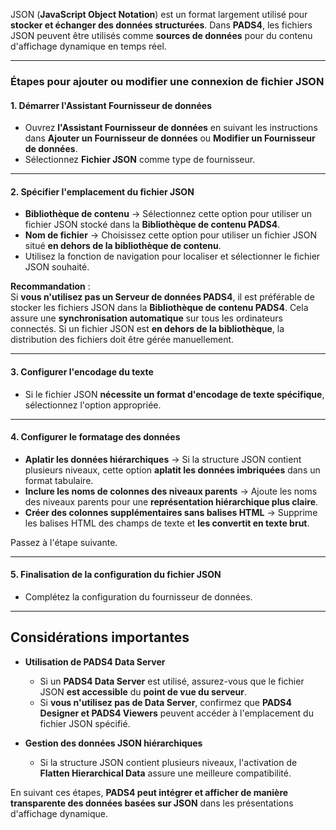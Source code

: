 JSON (**JavaScript Object Notation**) est un format largement utilisé pour **stocker et échanger des données structurées**. Dans **PADS4**, les fichiers JSON peuvent être utilisés comme **sources de données** pour du contenu d'affichage dynamique en temps réel.

***

### **Étapes pour ajouter ou modifier une connexion de fichier JSON**

#### **1. Démarrer l'Assistant Fournisseur de données**

* Ouvrez **l'Assistant Fournisseur de données** en suivant les instructions dans **Ajouter un Fournisseur de données** ou **Modifier un Fournisseur de données**.
* Sélectionnez **Fichier JSON** comme type de fournisseur.

***

#### **2. Spécifier l'emplacement du fichier JSON**

* **Bibliothèque de contenu** → Sélectionnez cette option pour utiliser un fichier JSON stocké dans la **Bibliothèque de contenu PADS4**.
* **Nom de fichier** → Choisissez cette option pour utiliser un fichier JSON situé **en dehors de la bibliothèque de contenu**.
* Utilisez la fonction de navigation pour localiser et sélectionner le fichier JSON souhaité.

**Recommandation** :\
Si **vous n'utilisez pas un Serveur de données PADS4**, il est préférable de stocker les fichiers JSON dans la **Bibliothèque de contenu PADS4**. Cela assure une **synchronisation automatique** sur tous les ordinateurs connectés. Si un fichier JSON est **en dehors de la bibliothèque**, la distribution des fichiers doit être gérée manuellement.

***

#### **3. Configurer l'encodage du texte**

* Si le fichier JSON **nécessite un format d'encodage de texte spécifique**, sélectionnez l'option appropriée.

***

#### **4. Configurer le formatage des données**

* **Aplatir les données hiérarchiques** → Si la structure JSON contient plusieurs niveaux, cette option **aplatit les données imbriquées** dans un format tabulaire.
* **Inclure les noms de colonnes des niveaux parents** → Ajoute les noms des niveaux parents pour une **représentation hiérarchique plus claire**.
* **Créer des colonnes supplémentaires sans balises HTML** → Supprime les balises HTML des champs de texte et **les convertit en texte brut**.

Passez à l'étape suivante.

***

#### **5. Finalisation de la configuration du fichier JSON**

* Complétez la configuration du fournisseur de données.

***

## **Considérations importantes**

* **Utilisation de PADS4 Data Server**
  * Si un **PADS4 Data Server** est utilisé, assurez-vous que le fichier JSON **est accessible** du **point de vue du serveur**.
  * Si **vous n'utilisez pas de Data Server**, confirmez que **PADS4 Designer et PADS4 Viewers** peuvent accéder à l'emplacement du fichier JSON spécifié.

* **Gestion des données JSON hiérarchiques**
  * Si la structure JSON contient plusieurs niveaux, l'activation de **Flatten Hierarchical Data** assure une meilleure compatibilité.

En suivant ces étapes, **PADS4 peut intégrer et afficher de manière transparente des données basées sur JSON** dans les présentations d'affichage dynamique.
